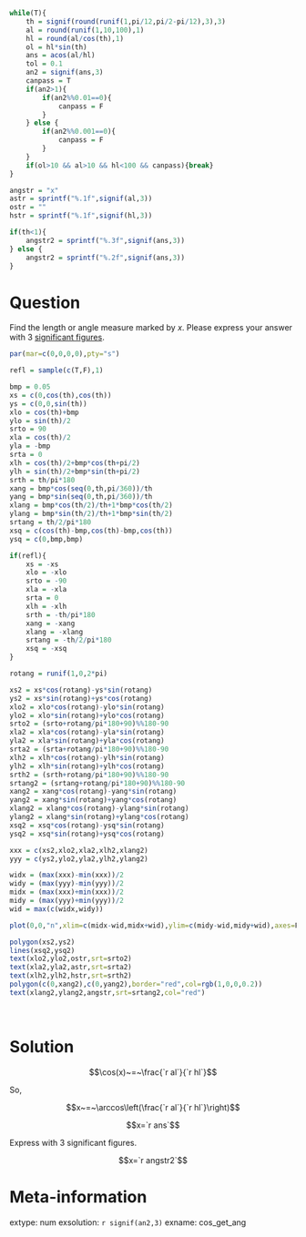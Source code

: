 ```r
while(T){
    th = signif(round(runif(1,pi/12,pi/2-pi/12),3),3)
    al = round(runif(1,10,100),1)
    hl = round(al/cos(th),1)
    ol = hl*sin(th)
    ans = acos(al/hl)
    tol = 0.1
    an2 = signif(ans,3)
    canpass = T
    if(an2>1){
        if(an2%%0.01==0){
            canpass = F
        }
    } else {
        if(an2%%0.001==0){
            canpass = F
        }
    }
    if(ol>10 && al>10 && hl<100 && canpass){break}
}

angstr = "x"
astr = sprintf("%.1f",signif(al,3))
ostr = ""
hstr = sprintf("%.1f",signif(hl,3))

if(th<1){
    angstr2 = sprintf("%.3f",signif(ans,3))
} else {
    angstr2 = sprintf("%.2f",signif(ans,3))
}

```

Question
========

Find the length or angle measure marked by $x$. Please express your answer with 3 [significant figures](https://en.wikipedia.org/wiki/Significant_figures).

```r
par(mar=c(0,0,0,0),pty="s")

refl = sample(c(T,F),1)

bmp = 0.05
xs = c(0,cos(th),cos(th))
ys = c(0,0,sin(th))
xlo = cos(th)+bmp
ylo = sin(th)/2
srto = 90
xla = cos(th)/2
yla = -bmp
srta = 0
xlh = cos(th)/2+bmp*cos(th+pi/2)
ylh = sin(th)/2+bmp*sin(th+pi/2)
srth = th/pi*180
xang = bmp*cos(seq(0,th,pi/360))/th
yang = bmp*sin(seq(0,th,pi/360))/th
xlang = bmp*cos(th/2)/th+1*bmp*cos(th/2)
ylang = bmp*sin(th/2)/th+1*bmp*sin(th/2)
srtang = th/2/pi*180
xsq = c(cos(th)-bmp,cos(th)-bmp,cos(th))
ysq = c(0,bmp,bmp)

if(refl){
    xs = -xs
    xlo = -xlo
    srto = -90
    xla = -xla
    srta = 0
    xlh = -xlh
    srth = -th/pi*180
    xang = -xang
    xlang = -xlang
    srtang = -th/2/pi*180
    xsq = -xsq
}

rotang = runif(1,0,2*pi)

xs2 = xs*cos(rotang)-ys*sin(rotang)
ys2 = xs*sin(rotang)+ys*cos(rotang)
xlo2 = xlo*cos(rotang)-ylo*sin(rotang)
ylo2 = xlo*sin(rotang)+ylo*cos(rotang)
srto2 = (srto+rotang/pi*180+90)%%180-90
xla2 = xla*cos(rotang)-yla*sin(rotang)
yla2 = xla*sin(rotang)+yla*cos(rotang)
srta2 = (srta+rotang/pi*180+90)%%180-90
xlh2 = xlh*cos(rotang)-ylh*sin(rotang)
ylh2 = xlh*sin(rotang)+ylh*cos(rotang)
srth2 = (srth+rotang/pi*180+90)%%180-90
srtang2 = (srtang+rotang/pi*180+90)%%180-90
xang2 = xang*cos(rotang)-yang*sin(rotang)
yang2 = xang*sin(rotang)+yang*cos(rotang)
xlang2 = xlang*cos(rotang)-ylang*sin(rotang)
ylang2 = xlang*sin(rotang)+ylang*cos(rotang)
xsq2 = xsq*cos(rotang)-ysq*sin(rotang)
ysq2 = xsq*sin(rotang)+ysq*cos(rotang)

xxx = c(xs2,xlo2,xla2,xlh2,xlang2)
yyy = c(ys2,ylo2,yla2,ylh2,ylang2)

widx = (max(xxx)-min(xxx))/2
widy = (max(yyy)-min(yyy))/2
midx = (max(xxx)+min(xxx))/2
midy = (max(yyy)+min(yyy))/2
wid = max(c(widx,widy))

plot(0,0,"n",xlim=c(midx-wid,midx+wid),ylim=c(midy-wid,midy+wid),axes=F,ann=F)

polygon(xs2,ys2)
lines(xsq2,ysq2)
text(xlo2,ylo2,ostr,srt=srto2)
text(xla2,yla2,astr,srt=srta2)
text(xlh2,ylh2,hstr,srt=srth2)
polygon(c(0,xang2),c(0,yang2),border="red",col=rgb(1,0,0,0.2))
text(xlang2,ylang2,angstr,srt=srtang2,col="red")

```
\


Solution
========

$$\cos(x)~=~\frac{`r al`}{`r hl`}$$

So,


$$x~=~\arccos\left(\frac{`r al`}{`r hl`}\right)$$

$$x=`r ans`$$

Express with 3 significant figures.


$$x=`r angstr2`$$


Meta-information
============
extype: num
exsolution: `r signif(an2,3)`
exname: cos_get_ang
